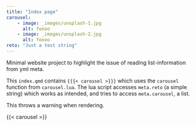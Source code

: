 ```yaml
---
title: "Index page"
carousel:
    - image: _images/unsplash-1.jpg
      alt: foooo
    - image: _images/unsplash-2.jpg
      alt: foooo
reto: "Just a test string"
---
```


Minimal website project to highlight the issue of reading
list-information from yml meta.

This `index.qmd` contains `{{{< carousel >}}}` which uses the
`carousel` function from `carousel.lua`. The lua script
accesses `meta.reto` (a simple string) which works as intended,
and tries to access `meta.carousel`, a list.

This throws a warning when rendering.

{{< carousel >}}

